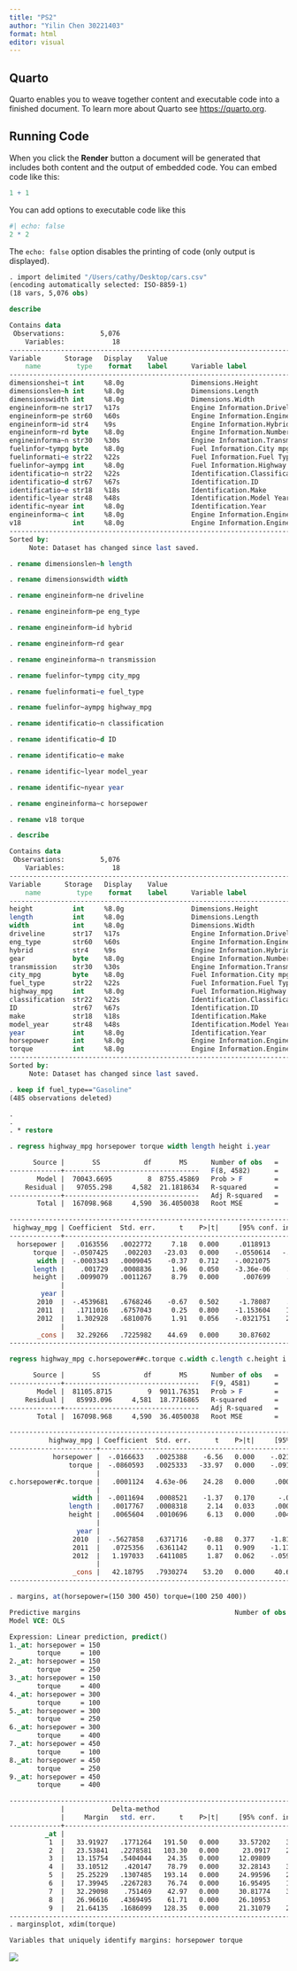 ```yaml
---
title: "PS2"
author: "Yilin Chen 30221403"
format: html
editor: visual
---
```


## Quarto

Quarto enables you to weave together content and executable code into a finished document. To learn more about Quarto see <https://quarto.org>.

## Running Code

When you click the **Render** button a document will be generated that includes both content and the output of embedded code. You can embed code like this:

```r
1 + 1
```

You can add options to executable code like this

```r
#| echo: false
2 * 2
```

The `echo: false` option disables the printing of code (only output is displayed).

``` stata
. import delimited "/Users/cathy/Desktop/cars.csv"
(encoding automatically selected: ISO-8859-1)
(18 vars, 5,076 obs)
```

``` stata
describe 

Contains data
 Observations:         5,076                  
    Variables:            18                  
-------------------------------------------------------------------------------------------------------------------
Variable      Storage   Display    Value
    name         type    format    label      Variable label
-------------------------------------------------------------------------------------------------------------------
dimensionshei~t int     %8.0g                 Dimensions.Height
dimensionslen~h int     %8.0g                 Dimensions.Length
dimensionswidth int     %8.0g                 Dimensions.Width
engineinform~ne str17   %17s                  Engine Information.Driveline
engineinform~pe str60   %60s                  Engine Information.Engine Type
engineinform~id str4    %9s                   Engine Information.Hybrid
engineinform~rd byte    %8.0g                 Engine Information.Number of Forward Gears
engineinforma~n str30   %30s                  Engine Information.Transmission
fuelinfor~tympg byte    %8.0g                 Fuel Information.City mpg
fuelinformati~e str22   %22s                  Fuel Information.Fuel Type
fuelinfor~aympg int     %8.0g                 Fuel Information.Highway mpg
identificatio~n str22   %22s                  Identification.Classification
identificatio~d str67   %67s                  Identification.ID
identificatio~e str18   %18s                  Identification.Make
identific~lyear str48   %48s                  Identification.Model Year
identific~nyear int     %8.0g                 Identification.Year
engineinforma~c int     %8.0g                 Engine Information.Engine Statistics.Horsepower
v18             int     %8.0g                 Engine Information.Engine Statistics.Torque
-------------------------------------------------------------------------------------------------------------------
Sorted by: 
     Note: Dataset has changed since last saved.
```

``` stata
. rename dimensionslen~h length

. rename dimensionswidth width

. rename engineinform~ne driveline

. rename engineinform~pe eng_type

. rename engineinform~id hybrid

. rename engineinform~rd gear

. rename engineinforma~n transmission

. rename fuelinfor~tympg city_mpg

. rename fuelinformati~e fuel_type

. rename fuelinfor~aympg highway_mpg

. rename identificatio~n classification

. rename identificatio~d ID

. rename identificatio~e make

. rename identific~lyear model_year

. rename identific~nyear year

. rename engineinforma~c horsepower

. rename v18 torque

. describe

Contains data
 Observations:         5,076                  
    Variables:            18                  
-------------------------------------------------------------------------------------------------------------------
Variable      Storage   Display    Value
    name         type    format    label      Variable label
-------------------------------------------------------------------------------------------------------------------
height          int     %8.0g                 Dimensions.Height
length          int     %8.0g                 Dimensions.Length
width           int     %8.0g                 Dimensions.Width
driveline       str17   %17s                  Engine Information.Driveline
eng_type        str60   %60s                  Engine Information.Engine Type
hybrid          str4    %9s                   Engine Information.Hybrid
gear            byte    %8.0g                 Engine Information.Number of Forward Gears
transmission    str30   %30s                  Engine Information.Transmission
city_mpg        byte    %8.0g                 Fuel Information.City mpg
fuel_type       str22   %22s                  Fuel Information.Fuel Type
highway_mpg     int     %8.0g                 Fuel Information.Highway mpg
classification  str22   %22s                  Identification.Classification
ID              str67   %67s                  Identification.ID
make            str18   %18s                  Identification.Make
model_year      str48   %48s                  Identification.Model Year
year            int     %8.0g                 Identification.Year
horsepower      int     %8.0g                 Engine Information.Engine Statistics.Horsepower
torque          int     %8.0g                 Engine Information.Engine Statistics.Torque
-------------------------------------------------------------------------------------------------------------------
Sorted by: 
     Note: Dataset has changed since last saved.
```

``` stata
. keep if fuel_type=="Gasoline"
(485 observations deleted)

. 
. 
. * restore
```

``` stata
. regress highway_mpg horsepower torque width length height i.year

      Source |       SS           df       MS      Number of obs   =     4,591
-------------+----------------------------------   F(8, 4582)      =    413.35
       Model |  70043.6695         8  8755.45869   Prob > F        =    0.0000
    Residual |   97055.298     4,582  21.1818634   R-squared       =    0.4192
-------------+----------------------------------   Adj R-squared   =    0.4182
       Total |  167098.968     4,590  36.4050038   Root MSE        =    4.6024

------------------------------------------------------------------------------
 highway_mpg | Coefficient  Std. err.      t    P>|t|     [95% conf. interval]
-------------+----------------------------------------------------------------
  horsepower |   .0163556   .0022772     7.18   0.000     .0118913      .02082
      torque |  -.0507425    .002203   -23.03   0.000    -.0550614   -.0464236
       width |  -.0003343   .0009045    -0.37   0.712    -.0021075    .0014388
      length |    .001729   .0008836     1.96   0.050    -3.36e-06    .0034613
      height |   .0099079   .0011267     8.79   0.000      .007699    .0121168
             |
        year |
       2010  |  -.4539681   .6768246    -0.67   0.502     -1.78087    .8729342
       2011  |   .1711016   .6757043     0.25   0.800    -1.153604    1.495808
       2012  |   1.302928   .6810076     1.91   0.056    -.0321751    2.638031
             |
       _cons |   32.29266   .7225982    44.69   0.000     30.87602     33.7093
------------------------------------------------------------------------------
```

``` stata
regress highway_mpg c.horsepower##c.torque c.width c.length c.height i.year

      Source |       SS           df       MS      Number of obs   =     4,591
-------------+----------------------------------   F(9, 4581)      =    480.07
       Model |  81105.8715         9  9011.76351   Prob > F        =    0.0000
    Residual |   85993.096     4,581  18.7716865   R-squared       =    0.4854
-------------+----------------------------------   Adj R-squared   =    0.4844
       Total |  167098.968     4,590  36.4050038   Root MSE        =    4.3326

---------------------------------------------------------------------------------------
          highway_mpg | Coefficient  Std. err.      t    P>|t|     [95% conf. interval]
----------------------+----------------------------------------------------------------
           horsepower |  -.0166633   .0025388    -6.56   0.000    -.0216406    -.011686
               torque |  -.0860593   .0025333   -33.97   0.000    -.0910257   -.0810928
                      |
c.horsepower#c.torque |   .0001124   4.63e-06    24.28   0.000     .0001033    .0001214
                      |
                width |  -.0011694   .0008521    -1.37   0.170      -.00284    .0005011
               length |   .0017767   .0008318     2.14   0.033     .0001459    .0034075
               height |   .0065604   .0010696     6.13   0.000     .0044634    .0086573
                      |
                 year |
                2010  |  -.5627858   .6371716    -0.88   0.377    -1.811949    .6863777
                2011  |   .0725356   .6361142     0.11   0.909    -1.174555    1.319626
                2012  |   1.197033   .6411085     1.87   0.062    -.0598488    2.453915
                      |
                _cons |   42.18795   .7930274    53.20   0.000     40.63323    43.74266
---------------------------------------------------------------------------------------
```

``` stata
. margins, at(horsepower=(150 300 450) torque=(100 250 400))

Predictive margins                                       Number of obs = 4,591
Model VCE: OLS

Expression: Linear prediction, predict()
1._at: horsepower = 150
       torque     = 100
2._at: horsepower = 150
       torque     = 250
3._at: horsepower = 150
       torque     = 400
4._at: horsepower = 300
       torque     = 100
5._at: horsepower = 300
       torque     = 250
6._at: horsepower = 300
       torque     = 400
7._at: horsepower = 450
       torque     = 100
8._at: horsepower = 450
       torque     = 250
9._at: horsepower = 450
       torque     = 400

------------------------------------------------------------------------------
             |            Delta-method
             |     Margin   std. err.      t    P>|t|     [95% conf. interval]
-------------+----------------------------------------------------------------
         _at |
          1  |   33.91927   .1771264   191.50   0.000     33.57202    34.26653
          2  |   23.53841   .2278581   103.30   0.000      23.0917    23.98512
          3  |   13.15754   .5404044    24.35   0.000     12.09809      14.217
          4  |   33.10512    .420147    78.79   0.000     32.28143    33.92882
          5  |   25.25229   .1307485   193.14   0.000     24.99596    25.50862
          6  |   17.39945   .2267283    76.74   0.000     16.95495    17.84394
          7  |   32.29098    .751469    42.97   0.000     30.81774    33.76422
          8  |   26.96616   .4369495    61.71   0.000     26.10953     27.8228
          9  |   21.64135   .1686099   128.35   0.000     21.31079    21.97191
------------------------------------------------------------------------------
. marginsplot, xdim(torque)

Variables that uniquely identify margins: horsepower torque

```

![](images/marginplot1.jpg)

